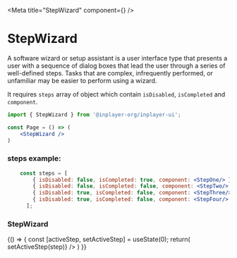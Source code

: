 
<Meta title="StepWizard" component={<StepWizard/>} />

# StepWizard

A software wizard or setup assistant is a user interface type that presents a user with 
a sequence of dialog boxes that lead the user through a series of well-defined steps. 
Tasks that are complex, infrequently performed, or unfamiliar may be easier 
to perform using a wizard.

It requires `steps` array of object which contain `isDisabled`, `isCompleted` and `component`.


```jsx
import { StepWizard } from '@inplayer-org/inplayer-ui';

const Page = () => (
    <StepWizard />
)
```

<Props of={StepWizard}/>

### steps example:
```jsx
    const steps = [
        { isDisabled: false, isCompleted: true, component: <StepOne/> },
        { isDisabled: false, isCompleted: false, component: <StepTwo/> },
        { isDisabled: true, isCompleted: false, component: <StepThree/> },
        { isDisabled: true, isCompleted: false, component: <StepFour/> },
      ];
```

### StepWizard
<Preview withSource="open">
  <Story name="default">
    {() => {
      const [activeStep, setActiveStep] = useState(0);
      return(
        <StepWizard
          steps={steps}
          activeStep={activeStep}
          onStepChange={(step) => setActiveStep(step)}
        />
      )
    }}
  </Story>
</Preview>

